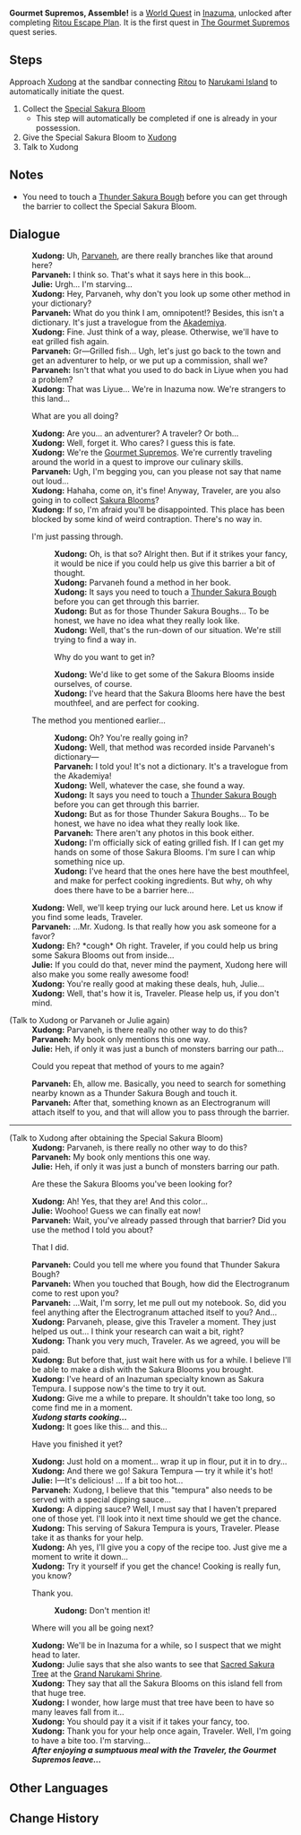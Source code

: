 {{Quest Infobox
|id            = 
|image         = World Quest Gourmet Supremos, Assemble!.png
|type          = World
|region        = Inazuma
|area          = Narukami Island
|chapter       = The Gourmet Supremos
|requirement   = Complete [[Ritou Escape Plan]]
|startLocation = [[Inazuma]]
|characters    = Paimon;Traveler;Julie;Parvaneh;Xudong
|next          = The Gourmet Supremos: Of Shrines and Sakura
|summary       = 
|exp           = 150
|mora          = 25,000
|primogems     = 20
|rep           = Inazuma
|repAmt        = 20
|other         = {{Card|Recipe: Sakura Tempura|1}}{{Card|Delicious Sakura Tempura|3}}
}}
'''Gourmet Supremos, Assemble!''' is a [[World Quest]] in [[Inazuma]], unlocked after completing [[Ritou Escape Plan]]. It is the first quest in [[The Gourmet Supremos]] quest series.

==Steps==
Approach [[Xudong]] at the sandbar connecting [[Ritou]] to [[Narukami Island]] to automatically initiate the quest.
#Collect the [[Special Sakura Bloom]]
#*This step will automatically be completed if one is already in your possession.
#Give the Special Sakura Bloom to [[Xudong]]
#Talk to Xudong

==Notes==
* You need to touch a [[Thunder Sakura Bough]] before you can get through the barrier to collect the Special Sakura Bloom.

==Dialogue==
{{Dialogue start}}
{{Quest Description| You meet an odd bunch of people out in Inazuma's wilds...}}
:'''Xudong:''' Uh, [[Parvaneh]], are there really branches like that around here?
:'''Parvaneh:''' I think so. That's what it says here in this book...
:'''Julie:''' Urgh... I'm starving...
:'''Xudong:''' Hey, Parvaneh, why don't you look up some other method in your dictionary?
:'''Parvaneh:''' What do you think I am, omnipotent!? Besides, this isn't a dictionary. It's just a travelogue from the [[Sumeru Akademiya|Akademiya]].
:'''Xudong:''' Fine. Just think of a way, please. Otherwise, we'll have to eat grilled fish again.
:'''Parvaneh:''' Gr&mdash;Grilled fish... Ugh, let's just go back to the town and get an adventurer to help, or we put up a commission, shall we?
:'''Parvaneh:''' Isn't that what you used to do back in Liyue when you had a problem?
:'''Xudong:''' That was Liyue... We're in Inazuma now. We're strangers to this land...
:{{DIcon}} What are you all doing?
:'''Xudong:''' Are you... an adventurer? A traveler? Or both...
:'''Xudong:''' Well, forget it. Who cares? I guess this is fate.
:'''Xudong:''' We're the [[Gourmet Supremos]]. We're currently traveling around the world in a quest to improve our culinary skills.
:'''Parvaneh:''' Ugh, I'm begging you, can you please not say that name out loud...
:'''Xudong:''' Hahaha, come on, it's fine! Anyway, Traveler, are you also going in to collect [[Sakura Bloom]]s?
:'''Xudong:''' If so, I'm afraid you'll be disappointed. This place has been blocked by some kind of weird contraption. There's no way in.
:{{DIcon}} I'm just passing through.
::'''Xudong:''' Oh, is that so? Alright then. But if it strikes your fancy, it would be nice if you could help us give this barrier a bit of thought.
::'''Xudong:''' Parvaneh found a method in her book.
::'''Xudong:''' It says you need to touch a [[Thunder Sakura Bough]] before you can get through this barrier.
::'''Xudong:''' But as for those Thunder Sakura Boughs... To be honest, we have no idea what they really look like.
::'''Xudong:''' Well, that's the run-down of our situation. We're still trying to find a way in.
::{{DIcon}} Why do you want to get in?
::'''Xudong:''' We'd like to get some of the Sakura Blooms inside ourselves, of course.
::'''Xudong:''' I've heard that the Sakura Blooms here have the best mouthfeel, and are perfect for cooking.
:{{DIcon}} The method you mentioned earlier...
::'''Xudong:''' Oh? You're really going in?
::'''Xudong:''' Well, that method was recorded inside Parvaneh's dictionary&mdash;
::'''Parvaneh:''' I told you! It's not a dictionary. It's a travelogue from the Akademiya!
::'''Xudong:''' Well, whatever the case, she found a way.
::'''Xudong:''' It says you need to touch a [[Thunder Sakura Bough]] before you can get through this barrier.
::'''Xudong:''' But as for those Thunder Sakura Boughs... To be honest, we have no idea what they really look like.
::'''Parvaneh:''' There aren't any photos in this book either.
::'''Xudong:''' I'm officially sick of eating grilled fish. If I can get my hands on some of those Sakura Blooms. I'm sure I can whip something nice up.
::'''Xudong:''' I've heard that the ones here have the best mouthfeel, and make for perfect cooking ingredients. But why, oh why does there have to be a barrier here...
:'''Xudong:''' Well, we'll keep trying our luck around here. Let us know if you find some leads, Traveler.
:'''Parvaneh:''' ...Mr. Xudong. Is that really how you ask someone for a favor?
:'''Xudong:''' Eh? *cough* Oh right. Traveler, if you could help us bring some Sakura Blooms out from inside...
:'''Julie:''' If you could do that, never mind the payment, Xudong here will also make you some really awesome food!
:'''Xudong:''' You're really good at making these deals, huh, Julie...
:'''Xudong:''' Well, that's how it is, Traveler. Please help us, if you don't mind.

;(Talk to Xudong or Parvaneh or Julie again)
:'''Xudong:''' Parvaneh, is there really no other way to do this?
:'''Parvaneh:''' My book only mentions this one way.
:'''Julie:''' Heh, if only it was just a bunch of monsters barring our path...
:{{DIcon}} Could you repeat that method of yours to me again?
:'''Parvaneh:''' Eh, allow me. Basically, you need to search for something nearby known as a Thunder Sakura Bough and touch it.
:'''Parvaneh:''' After that, something known as an Electrogranum will attach itself to you, and that will allow you to pass through the barrier.
----
{{Quest Description|update| After finding and touching the Thunder Sakura bough, you successfully passed through the barrier and obtained the Sakura Bloom coveted by the group.}}
;(Talk to Xudong after obtaining the Special Sakura Bloom)
:'''Xudong:''' Parvaneh, is there really no other way to do this?
:'''Parvaneh:''' My book only mentions this one way.
:'''Julie:''' Heh, if only it was just a bunch of monsters barring our path.
:{{DIcon}} Are these the Sakura Blooms you've been looking for?
:'''Xudong:''' Ah! Yes, that they are! And this color...
:'''Julie:''' Woohoo! Guess we can finally eat now!
:'''Parvaneh:''' Wait, you've already passed through that barrier? Did you use the method I told you about?
:{{DIcon}} That I did.
:'''Parvaneh:''' Could you tell me where you found that Thunder Sakura Bough?
:'''Parvaneh:''' When you touched that Bough, how did the Electrogranum come to rest upon you?
:'''Parvaneh:''' ...Wait, I'm sorry, let me pull out my notebook. So, did you feel anything after the Electrogranum attached itself to you? And...
:'''Xudong:''' Parvaneh, please, give this Traveler a moment. They just helped us out... I think your research can wait a bit, right?
:'''Xudong:''' Thank you very much, Traveler. As we agreed, you will be paid.
:'''Xudong:''' But before that, just wait here with us for a while. I believe I'll be able to make a dish with the Sakura Blooms you brought.
:'''Xudong:''' I've heard of an Inazuman specialty known as Sakura Tempura. I suppose now's the time to try it out.
:'''Xudong:''' Give me a while to prepare. It shouldn't take too long, so come find me in a moment.
:'''''Xudong starts cooking...'''''
:'''Xudong:''' It goes like this... and this...
:{{DIcon}} Have you finished it yet?
:'''Xudong:''' Just hold on a moment... wrap it up in flour, put it in to dry...
:'''Xudong:''' And there we go! Sakura Tempura &mdash; try it while it's hot!
:'''Julie:''' I&mdash;It's delicious! ... If a bit too hot...
:'''Parvaneh:''' Xudong, I believe that this "tempura" also needs to be served with a special dipping sauce...
:'''Xudong:''' A dipping sauce? Well, I must say that I haven't prepared one of those yet. I'll look into it next time should we get the chance.
:'''Xudong:''' This serving of Sakura Tempura is yours, Traveler. Please take it as thanks for your help.
:'''Xudong:''' Ah yes, I'll give you a copy of the recipe too. Just give me a moment to write it down...
:'''Xudong:''' Try it yourself if you get the chance! Cooking is really fun, you know?
:{{DIcon}} Thank you.
::'''Xudong:''' Don't mention it!
:{{DIcon}} Where will you all be going next?
:'''Xudong:''' We'll be in Inazuma for a while, so I suspect that we might head to {{Color|bz|Kannazuka}} later.
:'''Xudong:''' Julie says that she also wants to see that [[Sacred Sakura|Sacred Sakura Tree]] at the [[Grand Narukami Shrine]].
:'''Xudong:''' They say that all the Sakura Blooms on this island fell from that huge tree.
:'''Xudong:''' I wonder, how large must that tree have been to have so many leaves fall from it...
:'''Xudong:''' You should pay it a visit if it takes your fancy, too.
:'''Xudong:''' Thank you for your help once again, Traveler. Well, I'm going to have a bite too. I'm starving...
:'''''After enjoying a sumptuous meal with the Traveler, the Gourmet Supremos leave...'''''
{{Dialogue end}}

==Other Languages==
{{Other Languages
|en      = Gourmet Supremos, Assemble!
|zhs     = 全能美食队！
|zhs_rm  = Quánnéng Měishí-duì!
|zht     = 全能美食隊！
|zht_rm  = Quánnéng Měishí-duì!
|zh_tl   = The Omnipotent Gourmet Team!
|ja      = 全能グルメチーム！
|ja_rm   = Zennou Gurume Chiimu!
|ja_tl   = Almighty Gourmet Team!
|ko      = 미식 어벤져스!
|ko_rm   = Misik Eobenjyeoseu!
|ko_tl   = Gourmet Avengers!
|es      = ¡Los Superchefs!
|es_tl   = The Superchefs!
|fr      = Les Gourmets suprêmes !
|fr_tl   = The Supreme Gourmets!
|ru      = Всеядные гурманы!
|ru_tl   = Omnivorous Gourmets!
|th      = ทีมสุดยอดนักชิม!
|th_rm   = 
|th_tl   = 
|vi      = Đội Ẩm Thực Toàn Năng!
|vi_tl   = Almighty Culinary Team!
|de      = Vielseitige Feinschmecker, versammelt euch!
|de_tl   = Versatile Gourmets, Assemble!
|id      = Gourmet Supremos, Maju!
|id_tl   = Gourmet Supremos, Go!
|pt      = Os Supremos Gourmet!
|pt_tl   = 
}}

==Change History==
{{Change History|2.0}}